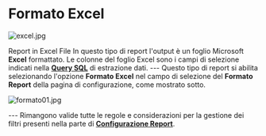 # Formato Excel 

![excel.jpg](/UFR/imgs/excel.jpg)

Report in Excel File In questo tipo di report l'output è un foglio Microsoft **Excel** formattato.  Le colonne del foglio Excel sono i campi di selezione indicati nella [**Query SQL**](/UFR/imgs/Report/Gestione_Report_Comandi_SQL) di estrazione dati.  ---  Questo tipo di report si abilita selezionando l'opzione **Formato Excel** nel campo di selezione del **Formato Report** della pagina di configurazione, come mostrato sotto.  

![formato01.jpg](/UFR/imgs/formato01.jpg)

  ---  Rimangono valide tutte le regole e considerazioni per la gestione dei filtri presenti nella parte di [**Configurazione Report**](/UFR/imgs/Report/UFR_Cinfigurazione_Report).    
